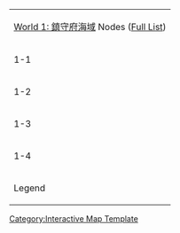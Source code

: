 {| border="0" class="article-table" style="width: 300px;"
| colspan="2" style="text-align: center; vertical-align: middle;"| [[World 1: 鎮守府海域]] Nodes ([[World1node|Full List]])
|-
|1-1
|[[World1-1-A|A]]{{dot}}[[World1-1-B|B]]{{dot}}'''[[World1-1-C|C]]'''
|-
|1-2
|[[World1-2-A|A]]{{dot}}'''[[World1-2-B|B]]'''{{dot}}''[[World1-2-C|c]]''{{dot}}[[World1-2-D|D]]
|-
|1-3
|[[World1-3-A|A]]{{dot}}[[World1-3-B|B]]{{dot}}''[[World1-3-C|c]]''{{dot}}''[[World1-3-D|d]]''{{dot}}[[World1-3-E|E]]{{dot}}[[World1-3-F|F]]{{dot}}'''[[World1-3-G|G]]'''
|-
|1-4
|[[World1-4-A|A]]{{dot}}[[World1-4-B|B]]{{dot}}''[[World1-4-C|c]]''{{dot}}''[[World1-4-D|d]]''{{dot}}[[World1-4-E|E]]{{dot}}'''[[World1-4-F|F]]'''{{dot}}''[[World1-4-G|g]]''{{dot}}''[[World1-4-H|h]]''{{dot}}[[World1-4-I|I]]{{dot}}[[World1-4-J|J]]
|-
|Legend
|style="text-align: center; vertical-align: middle;"|'''BOSS''', ''item'', <s>empty</s>
|}
<noinclude>
[[Category:Interactive Map Template]]
</noinclude>